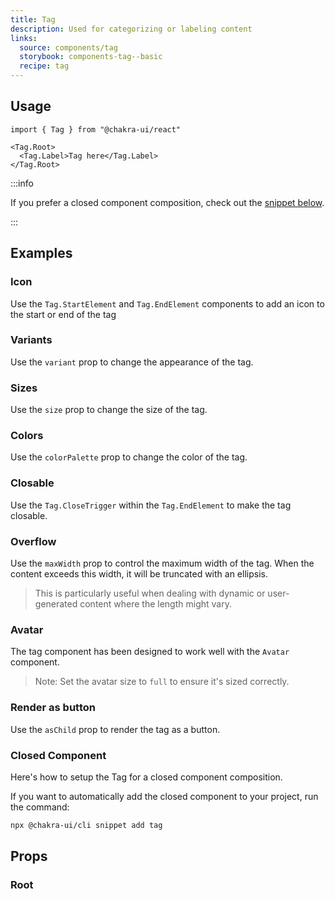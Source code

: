```yaml
---
title: Tag
description: Used for categorizing or labeling content
links:
  source: components/tag
  storybook: components-tag--basic
  recipe: tag
---
```


<ExampleTabs name="tag-basic" />

## Usage

```tsx
import { Tag } from "@chakra-ui/react"
```

```tsx
<Tag.Root>
  <Tag.Label>Tag here</Tag.Label>
</Tag.Root>
```

:::info

If you prefer a closed component composition, check out the
[snippet below](#closed-component).

:::

## Examples

### Icon

Use the `Tag.StartElement` and `Tag.EndElement` components to add an icon to the
start or end of the tag

<ExampleTabs name="tag-with-icon" />

### Variants

Use the `variant` prop to change the appearance of the tag.

<ExampleTabs name="tag-with-variants" />

### Sizes

Use the `size` prop to change the size of the tag.

<ExampleTabs name="tag-with-sizes" />

### Colors

Use the `colorPalette` prop to change the color of the tag.

<ExampleTabs name="tag-with-colors" />

### Closable

Use the `Tag.CloseTrigger` within the `Tag.EndElement` to make the tag closable.

<ExampleTabs name="tag-with-close" />

### Overflow

Use the `maxWidth` prop to control the maximum width of the tag. When the
content exceeds this width, it will be truncated with an ellipsis.

> This is particularly useful when dealing with dynamic or user-generated
> content where the length might vary.

<ExampleTabs name="tag-with-overflow" />

### Avatar

The tag component has been designed to work well with the `Avatar` component.

> Note: Set the avatar size to `full` to ensure it's sized correctly.

<ExampleTabs name="tag-with-avatar" />

### Render as button

Use the `asChild` prop to render the tag as a button.

<ExampleTabs name="tag-as-button" />

### Closed Component

Here's how to setup the Tag for a closed component composition.

<ExampleCode name="tag-closed-component" />

If you want to automatically add the closed component to your project, run the
command:

```bash
npx @chakra-ui/cli snippet add tag
```

## Props

### Root

<PropTable component="Tag" part="Root" />
